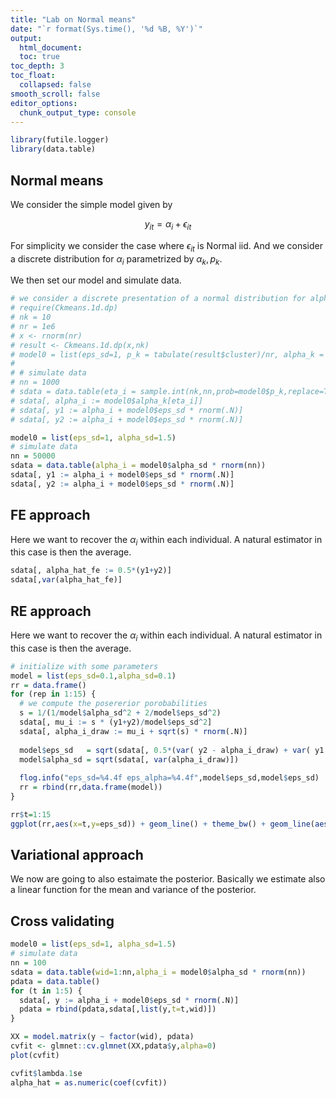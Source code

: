```yaml
---
title: "Lab on Normal means"
date: "`r format(Sys.time(), '%d %B, %Y')`"
output:
  html_document:
  toc: true
toc_depth: 3
toc_float:
  collapsed: false
smooth_scroll: false
editor_options: 
  chunk_output_type: console
---
```


```r
library(futile.logger)
library(data.table)
```
  
  
## Normal means
  
We consider the simple model given by 

$$ y_{it} = \alpha_i + \epsilon_{it} $$
  
For simplicity we consider the case where $\epsilon_{it}$ is Normal iid. And we consider a discrete distribution for $\alpha_i$ parametrized by $\alpha_k , p_k$.

We then set our model and simulate data.

```r
# we consider a discrete presentation of a normal distribution for alpha
# require(Ckmeans.1d.dp)
# nk = 10
# nr = 1e6
# x <- rnorm(nr)
# result <- Ckmeans.1d.dp(x,nk)
# model0 = list(eps_sd=1, p_k = tabulate(result$cluster)/nr, alpha_k = result$centers)
# 
# # simulate data
# nn = 1000
# sdata = data.table(eta_i = sample.int(nk,nn,prob=model0$p_k,replace=TRUE))
# sdata[, alpha_i := model0$alpha_k[eta_i]]
# sdata[, y1 := alpha_i + model0$eps_sd * rnorm(.N)]
# sdata[, y2 := alpha_i + model0$eps_sd * rnorm(.N)]

model0 = list(eps_sd=1, alpha_sd=1.5)
# simulate data
nn = 50000
sdata = data.table(alpha_i = model0$alpha_sd * rnorm(nn))
sdata[, y1 := alpha_i + model0$eps_sd * rnorm(.N)]
sdata[, y2 := alpha_i + model0$eps_sd * rnorm(.N)]
```

## FE approach

Here we want to recover the $\alpha_i$ within each individual. A natural estimator in this case is then the average.

```r

sdata[, alpha_hat_fe := 0.5*(y1+y2)]
sdata[,var(alpha_hat_fe)]

```

## RE approach

Here we want to recover the $\alpha_i$ within each individual. A natural estimator in this case is then the average.

```r

# initialize with some parameters
model = list(eps_sd=0.1,alpha_sd=0.1)
rr = data.frame()
for (rep in 1:15) {
  # we compute the posererior porobabilities
  s = 1/(1/model$alpha_sd^2 + 2/model$eps_sd^2)
  sdata[, mu_i := s * (y1+y2)/model$eps_sd^2]
  sdata[, alpha_i_draw := mu_i + sqrt(s) * rnorm(.N)]
  
  model$eps_sd   = sqrt(sdata[, 0.5*(var( y2 - alpha_i_draw) + var( y1 - alpha_i_draw) )])
  model$alpha_sd = sqrt(sdata[, var(alpha_i_draw)])
  
  flog.info("eps_sd=%4.4f eps_alpha=%4.4f",model$eps_sd,model$eps_sd)
  rr = rbind(rr,data.frame(model))
}

rr$t=1:15
ggplot(rr,aes(x=t,y=eps_sd)) + geom_line() + theme_bw() + geom_line(aes(y=alpha_sd))
```

## Variational approach

We now are going to also estaimate the posterior. Basically we estimate also a linear function for the mean and variance of the posterior. 

## Cross validating

```r

model0 = list(eps_sd=1, alpha_sd=1.5)
# simulate data
nn = 100
sdata = data.table(wid=1:nn,alpha_i = model0$alpha_sd * rnorm(nn))
pdata = data.table()
for (t in 1:5) {
  sdata[, y := alpha_i + model0$eps_sd * rnorm(.N)]
  pdata = rbind(pdata,sdata[,list(y,t=t,wid)])
}

XX = model.matrix(y ~ factor(wid), pdata)
cvfit <- glmnet::cv.glmnet(XX,pdata$y,alpha=0)
plot(cvfit)

cvfit$lambda.1se
alpha_hat = as.numeric(coef(cvfit))


```

